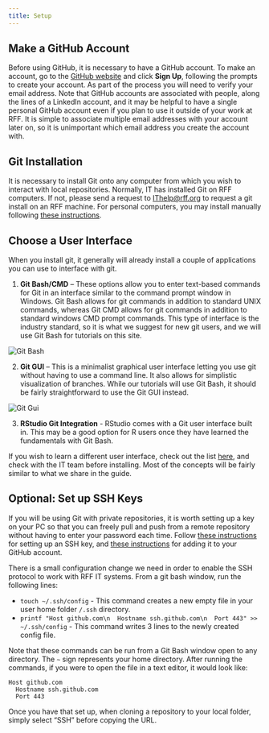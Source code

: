 ```yaml
---
title: Setup
---
```


## Make a GitHub Account

Before using GitHub, it is necessary to have a GitHub account.
To make an account, go to the [GitHub website](https://github.com/) and click __Sign Up__, following the prompts to create your account.
As part of the process you will need to verify your email address.
Note that GitHub accounts are associated with people, along the lines of a LinkedIn account, and it may be helpful to have a single personal GitHub account even if you plan to use it outside of your work at RFF.
It is simple to associate multiple email addresses with your account later on, so it is unimportant which email address you create the account with.

## Git Installation

It is necessary to install Git onto any computer from which you wish to interact with local repositories.
Normally, IT has installed Git on RFF computers. If not, please send a request to [IThelp@rff.org](mailto:ithelp@rff.org) to request a git install on an RFF machine.  For personal computers, you may install manually following [these instructions](https://git-scm.com/downloads/win).

## Choose a User Interface
When you install git, it generally will already install a couple of applications you can use to interface with git.

1. __Git Bash/CMD__ – These options allow you to enter text-based commands for Git in an interface similar to the command prompt window in Windows.
Git Bash allows for git commands in addition to standard UNIX commands, whereas Git CMD allows for git commands in addition to standard windows CMD prompt commands.
This type of interface is the industry standard, so it is what we suggest for new git users, and we will use Git Bash for tutorials on this site.

![Git Bash](../../images/git-bash.png)\

2. __Git GUI__ – This is a minimalist graphical user interface letting you use git without having to use a command line.
It also allows for simplistic visualization of branches.
While our tutorials will use Git Bash, it should be fairly straightforward to use the Git GUI instead.

![Git Gui](../../images/git-gui.png)\

3. __RStudio Git Integration__ - RStudio comes with a Git user interface built in.  This may be a good option for R users once they have learned the fundamentals with Git Bash.

If you wish to learn a different user interface, check out the list [here](https://git-scm.com/downloads/guis?os=windows), and check with the IT team before installing.
Most of the concepts will be fairly similar to what we share in the guide.

## Optional: Set up SSH Keys

If you will be using Git with private repositories, it is worth setting up a key on your PC so that you can freely pull and push from a remote repository without having to enter your password each time.
Follow [these instructions](https://docs.github.com/en/authentication/connecting-to-github-with-ssh/generating-a-new-ssh-key-and-adding-it-to-the-ssh-agent#generating-a-new-ssh-key) for setting up an SSH key, and [these instructions](https://docs.github.com/en/authentication/connecting-to-github-with-ssh/adding-a-new-ssh-key-to-your-github-account#adding-a-new-ssh-key-to-your-account) for adding it to your GitHub account.

There is a small configuration change we need in order to enable the SSH protocol to work with RFF IT systems.
From a git bash window, run the following lines:

* `touch ~/.ssh/config` - This command creates a new empty file in your user home folder `/.ssh` directory.
* `printf "Host github.com\n  Hostname ssh.github.com\n  Port 443" >> ~/.ssh/config` - This command writes 3 lines to the newly created config file.

Note that these commands can be run from a Git Bash window open to any directory. 
The `~` sign represents your home directory.
After running the commands, if you were to open the file in a text editor, it would look like:

```
Host github.com
  Hostname ssh.github.com
  Port 443
```

Once you have that set up, when cloning a repository to your local folder, simply select "SSH" before copying the URL.


